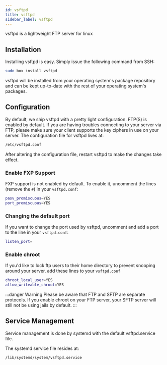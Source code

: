 ```yaml
---
id: vsftpd
title: vsftpd
sidebar_label: vsftpd
---
```


vsftpd is a lightweight FTP server for linux

## Installation

Installing vsftpd is easy. Simply issue the following command from SSH:

```bash
sudo box install vsftpd
```

vsftpd will be installed from your operating system's package repository and can be kept up-to-date with the rest of your operating system's packages.

## Configuration

By default, we ship vsftpd with a pretty light configuration. FTP(S) is enabled by default. If you are having troubles connecting to your server via FTP, please make sure your client supports the key ciphers in use on your server. The configuration file for vsftpd lives at:

```bash
/etc/vsftpd.conf
```

After altering the configuration file, restart vsftpd to make the changes take effect.


### Enable FXP Support

FXP support is not enabled by default. To enable it, uncomment the lines (remove the `#`) in your `vsftpd.conf`:

```bash
pasv_promiscuous=YES
port_promiscuous=YES
```

### Changing the default port

If you want to change the port used by vsftpd, uncomment and add a port to the line in your `vsftpd.conf`:

```bash
listen_port=
```

### Enable chroot

If you'd like to lock ftp users to their home directory to prevent snooping around your server, add these lines to your `vsftpd.conf`

```bash
chroot_local_user=YES
allow_writeable_chroot=YES
```

:::danger Warning
Please be aware that FTP and SFTP are separate protocols. If you enable chroot on your FTP server, your SFTP server will still not be using jails by default.
:::

## Service Management

Service management is done by systemd with the default vsftpd.service file.

The systemd service file resides at:

```bash main
/lib/systemd/system/vsftpd.service
```


<SystemdTabs service="vsftpd"/>